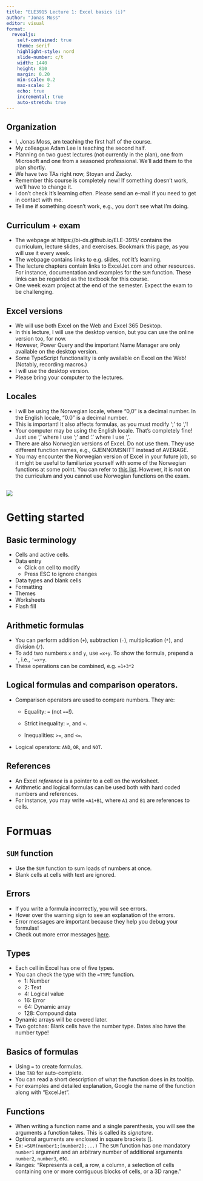```yaml
---
title: "ELE3915 Lecture 1: Excel basics (i)"
author: "Jonas Moss"
editor: visual
format: 
  revealjs:
    self-contained: true
    theme: serif
    highlight-style: nord
    slide-number: c/t
    width: 1440
    height: 810
    margin: 0.20
    min-scale: 0.2
    max-scale: 2
    echo: true
    incremental: true   
    auto-stretch: true
---
```


## Organization

-   I, Jonas Moss, am teaching the first half of the course.
-   My colleague Adam Lee is teaching the second half.
-   Planning on two guest lectures (not currently in the plan), one from Microsoft and one from a seasoned professional. We'll add them to the plan shortly.
-   We have two TAs right now, Stoyan and Zacky.
-   Remember this course is completely new! If something doesn't work, we'll have to change it.
-   I don't check It's learning often. Please send an e-mail if you need to get in contact with me.
-   Tell me if something doesn't work, e.g., you don't see what I'm doing.

## Curriculum + exam

-   The webpage at https://bi-ds.github.io/ELE-3915/ contains the curriculum, lecture slides, and exercises. Bookmark this page, as you will use it every week.
-   The webpage contains links to e.g. slides, *not* It's learning.
-   The lecture chapters contain links to ExcelJet.com and other resources. For instance, documentation and examples for the `SUM` function. These links can be regarded as the textbook for this course.
-   One week exam project at the end of the semester. Expect the exam to be challenging.

## Excel versions

-   We will use both Excel on the Web and Excel 365 Desktop.
-   In this lecture, I will use the desktop version, but you can use the online version too, for now.
-   However, Power Query and the important Name Manager are only available on the desktop version.
-   Some TypeScript functionality is only available on Excel on the Web! (Notably, recording macros.)
-   I will use the desktop version.
-   Please bring your computer to the lectures.

## Locales

-   I will be using the Norwegian locale, where "0,0" is a decimal number. In the English locale, "0.0" is a decimal number.
-   This is important! It also affects formulas, as you must modify ';' to ','!
-   Your computer may be using the English locale. That's completely fine! Just use ',' where I use ';' and '.' where I use ','.
-   There are also Norwegian versions of Excel. Do not use them. They use different function names, e.g., GJENNOMSNITT instead of AVERAGE.
-   You may encounter the Norwegian version of Excel in your future job, so it might be useful to familiarize yourself with some of the Norwegian functions at some point. You can refer to [this list](https://easy-excel.com/excel-in-other-languages/excel-in-norwegian/). However, it is not on the curriculum and you cannot use Norwegian functions on the exam.

## 

![](images/average_familiarity_2x.png){fig-align="center"}

# Getting started

## Basic terminology

-   Cells and active cells.
-   Data entry
    -   Click on cell to modify
    -   Press ESC to ignore changes
-   Data types and blank cells
-   Formatting
-   Themes
-   Worksheets
-   Flash fill

## Arithmetic formulas

-   You can perform addition (`+`), subtraction (`-`), multiplication (`*`), and division (`/`).
-   To add two numbers `x` and `y`, use `=x+y`. To show the formula, prepend a `'`, i.e., `'=x+y`.
-   These operations can be combined, e.g. `=1+3*2`

## Logical formulas and comparison operators.

-   Comparison operators are used to compare numbers. They are:
    -   Equality: `=` (not `==`!).

    -   Strict inequality: `>`, and `<`.

    -   Inequalities: `>=`, and `<=`.
-   Logical operators: `AND`, `OR`, and `NOT`.

## References

-   An Excel *reference* is a pointer to a cell on the worksheet.
-   Arithmetic and logical formulas can be used both with hard coded numbers and references.
-   For instance, you may write `=A1+B1`, where `A1` and `B1` are references to cells.

# Formuas

## `SUM` function

-   Use the `SUM` function to sum loads of numbers at once.
-   Blank cells at cells with text are ignored.

## Errors

-   If you write a formula incorrectly, you will see errors.
-   Hover over the warning sign to see an explanation of the errors.
-   Error messages are important because they help you debug your formulas!
-   Check out more error messages [here](https://exceljet.net/articles/excel-formula-errors).

## Types

-   Each cell in Excel has one of five types.
-   You can check the type with the `=TYPE` function.
    -   1: Number
    -   2: Text
    -   4: Logical value
    -   16: Error
    -   64: Dynamic array
    -   128: Compound data
-   Dynamic arrays will be covered later.
-   Two gotchas: Blank cells have the number type. Dates also have the number type!

## Basics of formulas

-   Using `=` to create formulas.
-   Use `TAB` for auto-complete.
-   You can read a short description of what the function does in its tooltip.
-   For examples and detailed explanation, Google the name of the function along with "ExcelJet".

## Functions

-   When writing a function name and a single parenthesis, you will see the arguments a function takes. This is called its *signature*.
-   Optional arguments are enclosed in square brackets \[\].
-   Ex: `=SUM(number1;[number2];...)` The `SUM` function has one mandatory `number1` argument and an arbitrary number of additional arguments `number2`, `number3`, etc.
-   Ranges: "Represents a cell, a row, a column, a selection of cells containing one or more contiguous blocks of cells, or a 3D range."
